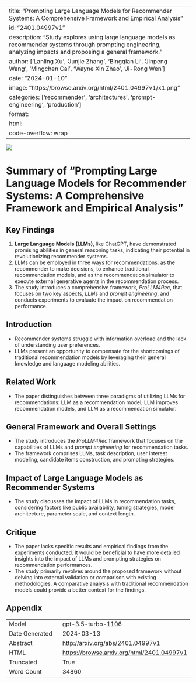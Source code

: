 
---
title: "Prompting Large Language Models for Recommender Systems: A Comprehensive Framework and Empirical Analysis"
id: "2401.04997v1"
description: "Study explores using large language models as recommender systems through prompting engineering, analyzing impacts and proposing a general framework."
author: ['Lanling Xu', 'Junjie Zhang', 'Bingqian Li', 'Jinpeng Wang', 'Mingchen Cai', 'Wayne Xin Zhao', 'Ji-Rong Wen']
date: "2024-01-10"
image: "https://browse.arxiv.org/html/2401.04997v1/x1.png"
categories: ['recommender', 'architectures', 'prompt-engineering', 'production']
format:
  html:
    code-overflow: wrap
---

![](https://browse.arxiv.org/html/2401.04997v1/x1.png)

# Summary of "Prompting Large Language Models for Recommender Systems: A Comprehensive Framework and Empirical Analysis"

## Key Findings
1. **Large Language Models (LLMs)**, like ChatGPT, have demonstrated promising abilities in general reasoning tasks, indicating their potential in revolutionizing recommender systems.
2. LLMs can be employed in three ways for recommendations: as the recommender to make decisions, to enhance traditional recommendation models, and as the recommendation simulator to execute external generative agents in the recommendation process.
3. The study introduces a comprehensive framework, *ProLLM4Rec*, that focuses on two key aspects, *LLMs* and *prompt engineering*, and conducts experiments to evaluate the impact on recommendation performance.

## Introduction
- Recommender systems struggle with information overload and the lack of understanding user preferences.
- LLMs present an opportunity to compensate for the shortcomings of traditional recommendation models by leveraging their general knowledge and language modeling abilities.
  
## Related Work
- The paper distinguishes between three paradigms of utilizing LLMs for recommendations: LLM as a recommendation model, LLM improves recommendation models, and LLM as a recommendation simulator.

## General Framework and Overall Settings
- The study introduces the *ProLLM4Rec* framework that focuses on the capabilities of LLMs and *prompt engineering* for recommendation tasks.
- The framework comprises LLMs, task description, user interest modeling, candidate items construction, and prompting strategies.

## Impact of Large Language Models as Recommender Systems
- The study discusses the impact of LLMs in recommendation tasks, considering factors like public availability, tuning strategies, model architecture, parameter scale, and context length.

## Critique
- The paper lacks specific results and empirical findings from the experiments conducted. It would be beneficial to have more detailed insights into the impact of LLMs and prompting strategies on recommendation performances.
- The study primarily revolves around the proposed framework without delving into external validation or comparison with existing methodologies. A comparative analysis with traditional recommendation models could provide a better context for the findings.

## Appendix

|          |          |
|----------|----------|
| Model     | gpt-3.5-turbo-1106       |
| Date Generated     | 2024-03-13       |
| Abstract | [http://arxiv.org/abs/2401.04997v1](http://arxiv.org/abs/2401.04997v1)        |
| HTML     | [https://browse.arxiv.org/html/2401.04997v1](https://browse.arxiv.org/html/2401.04997v1)       |
| Truncated       | True       |
| Word Count       | 34860       |